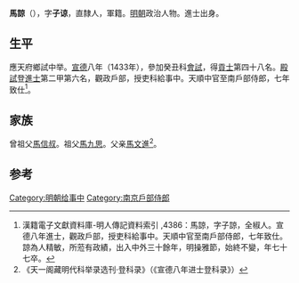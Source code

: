 '''馬諒'''（{{bd|1406年||1482年}}），字'''子谅'''，直隸人，軍籍。[[明朝|明朝]]政治人物。進士出身。

== 生平 ==
應天府鄉試中举。[[宣德|宣德]]八年（1433年），參加癸丑科[[會試|會試]]，得[[貢士|貢士]]第四十八名。[[殿試|殿試]]登[[進士|進士]]第二甲第六名，觀政戶部，授吏科給事中。天順中官至南戶部侍郎，七年致仕<ref>漢籍電子文獻資料庫-明人傳記資料索引 ,4386：馬諒，字子諒，全椒人。宣德八年進士，觀政戶部，授吏科給事中。天順中官至南戶部侍郎，七年致仕。諒為人精敏，所蒞有政績，出入中外三十餘年，明操雅節，始終不變，年七十七卒。</ref>。

== 家族 ==
曾祖父[[馬信叔|馬信叔]]。祖父[[馬九思|馬九思]]。父亲[[馬文進|馬文進]]<ref>《天一阁藏明代科举录选刊·登科录》（《宣德八年进士登科录》）</ref>。

==参考==
{{reflist}}

{{宣德八年癸丑科殿試金榜}}

{{Authority control}}

{{DEFAULTSORT:}}
[[Category:明朝给事中|Category:明朝给事中]]
[[Category:南京戶部侍郎|Category:南京戶部侍郎]]


{{明朝人物小作品}}